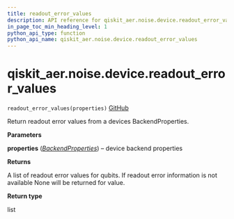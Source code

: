 ```yaml
---
title: readout_error_values
description: API reference for qiskit_aer.noise.device.readout_error_values
in_page_toc_min_heading_level: 1
python_api_type: function
python_api_name: qiskit_aer.noise.device.readout_error_values
---
```


# qiskit\_aer.noise.device.readout\_error\_values

<span id="qiskit_aer.noise.device.readout_error_values" />

`readout_error_values(properties)` [GitHub](https://github.com/qiskit/qiskit-aer/tree/stable/0.11/qiskit_aer/noise/device/parameters.py "view source code")

Return readout error values from a devices BackendProperties.

**Parameters**

**properties** ([*BackendProperties*](qiskit.providers.models.BackendProperties "qiskit.providers.models.BackendProperties")) – device backend properties

**Returns**

A list of readout error values for qubits. If readout error information is not available None will be returned for value.

**Return type**

list

